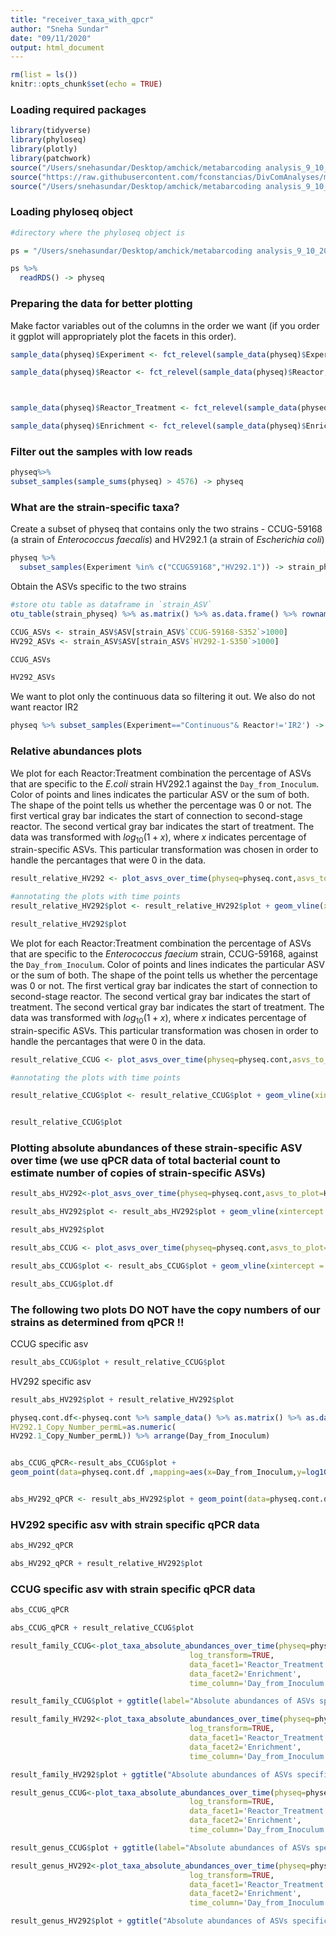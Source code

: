 ```yaml
---
title: "receiver_taxa_with_qpcr"
author: "Sneha Sundar"
date: "09/11/2020"
output: html_document
---
```


```r
rm(list = ls())
knitr::opts_chunk$set(echo = TRUE)
```

### Loading required packages

```r
library(tidyverse)
library(phyloseq)
library(plotly)
library(patchwork)
source("/Users/snehasundar/Desktop/amchick/metabarcoding analysis_9_10_2020/receiver_taxa_analysis/plot_asvs_over_time.R")
source("https://raw.githubusercontent.com/fconstancias/DivComAnalyses/master/R/phyloseq_normalisation.R")
source("/Users/snehasundar/Desktop/amchick/metabarcoding analysis_9_10_2020/receiver_taxa_analysis/test2.R")
```


### Loading phyloseq object

```r
#directory where the phyloseq object is 

ps = "/Users/snehasundar/Desktop/amchick/metabarcoding analysis_9_10_2020/physeq_update.RDS"

ps %>% 
  readRDS() -> physeq

```

### Preparing the data for better plotting

Make factor variables out of the columns in the order we want (if you order it ggplot will appropriately plot the facets in this order).
```r
sample_data(physeq)$Experiment <- fct_relevel(sample_data(physeq)$Experiment, "NTC","Mock", "HV292.1", "CCUG59168", "Cecum","Continuous") 

sample_data(physeq)$Reactor <- fct_relevel(sample_data(physeq)$Reactor,"negative","positive","STRAIN", "DONOR", "IR1", "IR2", "CR", "TR1", "TR2", "TR3", "TR4", "TR5", "TR6","Batch3","Batch4")



sample_data(physeq)$Reactor_Treatment <- fct_relevel(sample_data(physeq)$`Reactor_Treatment`,"negative","positive","STRAIN","DONOR", "IR1_UNTREATED","IR2_UNTREATED","CR_UNTREATED","CR_CTX","CR_VAN","TR1_CTX+HV292.1", "TR2_CTX", "TR3_HV292.1", "TR4_VAN","TR5_VAN+CCUG59168","TR6_CCUG59168","Batch3_UNTREATED","Batch3_CTX+HV292.1","Batch3_CTX","Batch3_HV292.1","Batch4_UNTREATED","Batch4_VAN","Batch4_VAN+CCUG59168","Batch4_CCUG59168")

sample_data(physeq)$Enrichment <- fct_relevel(sample_data(physeq)$Enrichment, "NotEnriched","Enriched") 
```


### Filter out the samples with low reads


```r

physeq%>% 
subset_samples(sample_sums(physeq) > 4576) -> physeq

```

### What are the strain-specific taxa?

Create a subset of physeq that contains only the two strains - CCUG-59168 (a strain of *Enterococcus faecalis*) and HV292.1 (a strain of *Escherichia coli*)
```r
physeq %>% 
  subset_samples(Experiment %in% c("CCUG59168","HV292.1")) -> strain_physeq
```


Obtain the ASVs specific to the two strains 
```r
#store otu table as dataframe in `strain_ASV`
otu_table(strain_physeq) %>% as.matrix() %>% as.data.frame() %>% rownames_to_column("ASV") -> strain_ASV

CCUG_ASVs <- strain_ASV$ASV[strain_ASV$`CCUG-59168-S352`>1000]
HV292_ASVs <- strain_ASV$ASV[strain_ASV$`HV292-1-S350`>1000]

CCUG_ASVs

HV292_ASVs
```


We want to plot only the continuous data so filtering it out. We also do not want reactor IR2
```r
physeq %>% subset_samples(Experiment=="Continuous"& Reactor!='IR2') -> physeq.cont


```



### Relative abundances plots


We plot for each Reactor:Treatment combination the percentage of ASVs that are specific to the *E.coli* strain HV292.1 against the `Day_from_Inoculum`. Color of points and lines indicates the particular ASV or the sum of both. The shape of the point tells us whether the percentage was 0 or not. The first vertical gray bar indicates the start of connection to second-stage reactor. The second vertical gray bar indicates the start of treatment. The data was transformed with $log_{10}(1+x)$, where $x$ indicates percentage of strain-specific ASVs. This particular transformation was chosen in order to handle the percantages that were 0 in the data.


```r

result_relative_HV292 <- plot_asvs_over_time(physeq=physeq.cont,asvs_to_plot=HV292_ASVs,plot_sum=TRUE,plot_relative_abundances=TRUE,plot_absolute_abundances=FALSE,log_transform=TRUE,data_facet1='Reactor_Treatment',data_facet2='Enrichment',time_column='Day_from_Inoculum',n_facet_col=2)

#annotating the plots with time points 
result_relative_HV292$plot <- result_relative_HV292$plot + geom_vline(xintercept = c(23,39),color="black",alpha=0.4)+ggtitle("Pecentage of HV292 specific ASV") + theme_light()

result_relative_HV292$plot
```



We plot for each Reactor:Treatment combination the percentage of ASVs that are specific to the *Enterococcus faecium* strain, CCUG-59168, against the `Day_from_Inoculum`. Color of points and lines indicates the particular ASV or the sum of both. The shape of the point tells us whether the percentage was 0 or not. The first vertical gray bar indicates the start of connection to second-stage reactor. The second vertical gray bar indicates the start of treatment. The second vertical gray bar indicates the start of treatment. The data was transformed with $log_{10}(1+x)$, where $x$ indicates percentage of strain-specific ASVs. This particular transformation was chosen in order to handle the percantages that were 0 in the data. 


```r

result_relative_CCUG <- plot_asvs_over_time(physeq=physeq.cont,asvs_to_plot=CCUG_ASVs,plot_sum=TRUE,plot_relative_abundances=TRUE,plot_absolute_abundances=FALSE,log_transform=TRUE,data_facet1='Reactor_Treatment',data_facet2='Enrichment',time_column='Day_from_Inoculum',n_facet_col=2)

#annotating the plots with time points 

result_relative_CCUG$plot <- result_relative_CCUG$plot + geom_vline(xintercept = c(23,39),color="black",alpha=0.4)+ggtitle("Pecentage of CCUG specific ASV") + theme_light()


result_relative_CCUG$plot
```


### Plotting absolute abundances of these strain-specific ASV over time (we use qPCR data of total bacterial count to estimate number of copies of strain-specific ASVs)


```r

result_abs_HV292<-plot_asvs_over_time(physeq=physeq.cont,asvs_to_plot=HV292_ASVs,plot_sum=TRUE,plot_relative_abundances = FALSE,plot_absolute_abundances=TRUE,qcpr_data_column_in_metadata = "GeneCopyNumberperML",log_transform=TRUE,data_facet1='Reactor_Treatment',data_facet2='Enrichment',time_column='Day_from_Inoculum',n_facet_col=2)

result_abs_HV292$plot <- result_abs_HV292$plot + geom_vline(xintercept = c(23,39),color="black",alpha=0.4)+ggtitle("Absolute abundances of HV292 specific ASV") + theme_light()

result_abs_HV292$plot

```

```r

result_abs_CCUG <- plot_asvs_over_time(physeq=physeq.cont,asvs_to_plot=CCUG_ASVs,plot_sum=TRUE,plot_relative_abundances = FALSE,plot_absolute_abundances=TRUE,qcpr_data_column_in_metadata = "GeneCopyNumberperML",log_transform=TRUE,data_facet1='Reactor_Treatment',data_facet2='Enrichment',time_column='Day_from_Inoculum',n_facet_col=2)

result_abs_CCUG$plot <- result_abs_CCUG$plot + geom_vline(xintercept = c(23,39),color="black",alpha=0.4)+ggtitle("Absolute abundances of CCUG specific ASV") + theme_light()

result_abs_CCUG$plot.df
```


### The following two plots DO NOT have the copy numbers of our strains as determined from qPCR !!

CCUG specific asv
```r

result_abs_CCUG$plot + result_relative_CCUG$plot 
```
HV292  specific asv

```r
result_abs_HV292$plot + result_relative_HV292$plot

```


```r
physeq.cont.df<-physeq.cont %>% sample_data() %>% as.matrix() %>% as.data.frame() %>% mutate(Day_from_Inoculum = as.numeric(Day_from_Inoculum)) %>% mutate(CCUG59168_Copy_Number_permL= as.numeric(CCUG59168_Copy_Number_permL)) %>% mutate(
HV292.1_Copy_Number_permL=as.numeric(
HV292.1_Copy_Number_permL)) %>% arrange(Day_from_Inoculum)


abs_CCUG_qPCR<-result_abs_CCUG$plot +
geom_point(data=physeq.cont.df ,mapping=aes(x=Day_from_Inoculum,y=log10(1+CCUG59168_Copy_Number_permL),shape=CCUG59168_Copy_Number_permL==0),color="#CC79A7") 


abs_HV292_qPCR <- result_abs_HV292$plot + geom_point(data=physeq.cont.df ,mapping=aes(x=Day_from_Inoculum,y=log10(1+HV292.1_Copy_Number_permL),shape=HV292.1_Copy_Number_permL==0),color="#CC79A7") 


```


### HV292  specific asv with strain specific qPCR data

```r
abs_HV292_qPCR
```




```r
abs_HV292_qPCR + result_relative_HV292$plot

```


### CCUG specific asv with strain specific qPCR data

```r
abs_CCUG_qPCR
```


```r

abs_CCUG_qPCR + result_relative_CCUG$plot 
```




```r
result_family_CCUG<-plot_taxa_absolute_abundances_over_time(physeq=physeq.cont,taxa_level="Family",taxa_to_plot =c("Enterococcaceae"),datacol_for_density_normalization="GeneCopyNumberperML",    other_columns_to_plot=c("CCUG59168_Copy_Number_permL","VAN_Copy_Number_permL"),
                                        log_transform=TRUE,
                                        data_facet1='Reactor_Treatment',
                                        data_facet2='Enrichment',
                                        time_column='Day_from_Inoculum',n_facet_col=2)
```


```r
result_family_CCUG$plot + ggtitle(label="Absolute abundances of ASVs specific to Family Enterococcaceae ") + geom_vline(xintercept = c(23,39),color="black",alpha=0.4) + theme_light()
```
```r
result_family_HV292<-plot_taxa_absolute_abundances_over_time(physeq=physeq.cont,taxa_level="Family",taxa_to_plot =c("Enterobacteriaceae"),datacol_for_density_normalization="GeneCopyNumberperML",    other_columns_to_plot=c("HV292.1_Copy_Number_permL","CTX_Copy_Number_permL"),
                                        log_transform=TRUE,
                                        data_facet1='Reactor_Treatment',
                                        data_facet2='Enrichment',
                                        time_column='Day_from_Inoculum',n_facet_col=2)
```


```r
result_family_HV292$plot + ggtitle("Absolute abundances of ASVs specific to Family Enterobacteriaceae")+ geom_vline(xintercept = c(23,39),color="black",alpha=0.4) + theme_light()
```


```r
result_genus_CCUG<-plot_taxa_absolute_abundances_over_time(physeq=physeq.cont,taxa_level="Genus",taxa_to_plot =c("Enterococcus"),datacol_for_density_normalization="GeneCopyNumberperML",    other_columns_to_plot=c("CCUG59168_Copy_Number_permL","VAN_Copy_Number_permL"),
                                        log_transform=TRUE,
                                        data_facet1='Reactor_Treatment',
                                        data_facet2='Enrichment',
                                        time_column='Day_from_Inoculum',n_facet_col=2)
```


```r
result_genus_CCUG$plot + ggtitle(label="Absolute abundances of ASVs specific to Genus Enterococcus") + geom_vline(xintercept = c(23,39),color="black",alpha=0.4) + theme_light()
```




```r
result_genus_HV292<-plot_taxa_absolute_abundances_over_time(physeq=physeq.cont,taxa_level="Genus",taxa_to_plot =c("Escherichia-Shigella"),datacol_for_density_normalization="GeneCopyNumberperML",    other_columns_to_plot=c("HV292.1_Copy_Number_permL","CTX_Copy_Number_permL"),
                                        log_transform=TRUE,
                                        data_facet1='Reactor_Treatment',
                                        data_facet2='Enrichment',
                                        time_column='Day_from_Inoculum',n_facet_col=2)
```


```r
result_genus_HV292$plot + ggtitle("Absolute abundances of ASVs specific to Genus Escherichia-Shigella") + geom_vline(xintercept = c(23,39),color="black",alpha=0.4) + theme_light()
```


